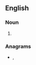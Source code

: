 {{also|prédictions}}

==English==

===Noun===
{{head|en|noun plural form}}

# {{plural of|prediction|lang=en}}

===Anagrams===
* {{l|en|description}}, {{l|en|discerption}}